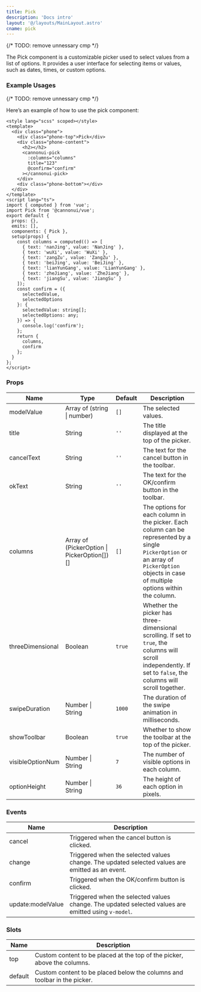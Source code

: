 ```yaml
---
title: Pick
description: 'Docs intro'
layout: '@/layouts/MainLayout.astro'
cname: pick
---
```


{/* TODO: remove unnessary cmp */}

The Pick component is a customizable picker used to select values from a list of options. It provides a user interface for selecting items or values, such as dates, times, or custom options.

### Example Usages

{/* TODO: remove unnessary cmp */}

<PickVue client:visible />

Here’s an example of how to use the pick component:

```vue
<style lang="scss" scoped></style>
<template>
  <div class="phone">
    <div class="phone-top">Pick</div>
    <div class="phone-content">
      <h2></h2>
      <cannonui-pick
        :columns="columns"
        title="123"
        @confirm="confirm"
      ></cannonui-pick>
    </div>
    <div class="phone-bottom"></div>
  </div>
</template>
<script lang="ts">
import { computed } from 'vue';
import Pick from '@cannonui/vue';
export default {
  props: {},
  emits: [],
  components: { Pick },
  setup(props) {
    const columns = computed(() => [
      { text: 'nanJing', value: 'NanJing' },
      { text: 'wuXi', value: 'WuXi' },
      { text: 'zangZu', value: 'ZangZu' },
      { text: 'beiJing', value: 'BeiJing' },
      { text: 'lianYunGang', value: 'LianYunGang' },
      { text: 'zheJiang', value: 'ZheJiang' },
      { text: 'jiangSu', value: 'JiangSu' }
    ]);
    const confirm = ({
      selectedValue,
      selectedOptions
    }: {
      selectedValue: string[];
      selectedOptions: any;
    }) => {
      console.log('confirm');
    };
    return {
      columns,
      confirm
    };
  }
};
</script>
```

### Props

| Name             | Type                                         | Default | Description                                                                                                                                                                               |
| ---------------- | -------------------------------------------- | ------- | ----------------------------------------------------------------------------------------------------------------------------------------------------------------------------------------- |
| modelValue       | Array of (string \| number)                  | `[]`    | The selected values.                                                                                                                                                                      |
| title            | String                                       | `''`    | The title displayed at the top of the picker.                                                                                                                                             |
| cancelText       | String                                       | `''`    | The text for the cancel button in the toolbar.                                                                                                                                            |
| okText           | String                                       | `''`    | The text for the OK/confirm button in the toolbar.                                                                                                                                        |
| columns          | Array of (PickerOption \| PickerOption[])\[] | `[]`    | The options for each column in the picker. Each column can be represented by a single `PickerOption` or an array of `PickerOption` objects in case of multiple options within the column. |
| threeDimensional | Boolean                                      | `true`  | Whether the picker has three-dimensional scrolling. If set to `true`, the columns will scroll independently. If set to `false`, the columns will scroll together.                         |
| swipeDuration    | Number \| String                             | `1000`  | The duration of the swipe animation in milliseconds.                                                                                                                                      |
| showToolbar      | Boolean                                      | `true`  | Whether to show the toolbar at the top of the picker.                                                                                                                                     |
| visibleOptionNum | Number \| String                             | `7`     | The number of visible options in each column.                                                                                                                                             |
| optionHeight     | Number \| String                             | `36`    | The height of each option in pixels.                                                                                                                                                      |

### Events

| Name              | Description                                                                                         |
| ----------------- | --------------------------------------------------------------------------------------------------- |
| cancel            | Triggered when the cancel button is clicked.                                                        |
| change            | Triggered when the selected values change. The updated selected values are emitted as an event.     |
| confirm           | Triggered when the OK/confirm button is clicked.                                                    |
| update:modelValue | Triggered when the selected values change. The updated selected values are emitted using `v-model`. |

### Slots

| Name    | Description                                                              |
| ------- | ------------------------------------------------------------------------ |
| top     | Custom content to be placed at the top of the picker, above the columns. |
| default | Custom content to be placed below the columns and toolbar in the picker. |
